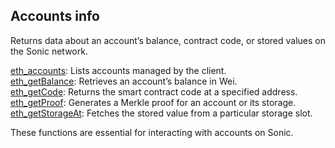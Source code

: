 

## Accounts info

Returns data about an account’s balance, contract code, or stored values on the Sonic network.

[eth_accounts](/sonic-api/accountinfo/eth_accounts): Lists accounts managed by the client. \
[eth_getBalance](/sonic-api/accountinfo/eth_getBalance): Retrieves an account’s balance in Wei. \
[eth_getCode](/sonic-api/accountinfo/eth_getCode): Returns the smart contract code at a specified address. \
[eth_getProof](/sonic-api/accountinfo/eth_getProof): Generates a Merkle proof for an account or its storage. \
[eth_getStorageAt](/sonic-api/accountinfo/eth_getStorageAt): Fetches the stored value from a particular storage slot.

These functions are essential for interacting with accounts on Sonic.


<Space h={16} />
<GetStarted />
